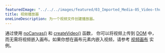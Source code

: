 ---
featuredImage: "../../../images/featured/03_Imported_Media-05_Video-thumbnail.png"
title: 视频播放器
oneLineDescription: 为一个视频文件创建播放器。
---

通过使用 <a href="https://p5js.org/reference/#/p5/noCanvas" target="_blank">noCanvas()</a> 和 <a href="https://p5js.org/reference/#/p5/createVideo" target="_blank">createVideo()</a> 函数， 你可以将视频上传到 <a href="https://developer.mozilla.org/en-US/docs/Glossary/DOM" target="_blank">DOM</a> 中，而无需将视频嵌入画布。如果你想在画布元素内嵌入视频，请参考 <a href="https://p5js.org/examples/dom-video-canvas.html" target="_blank">视频画布</a> 实例。